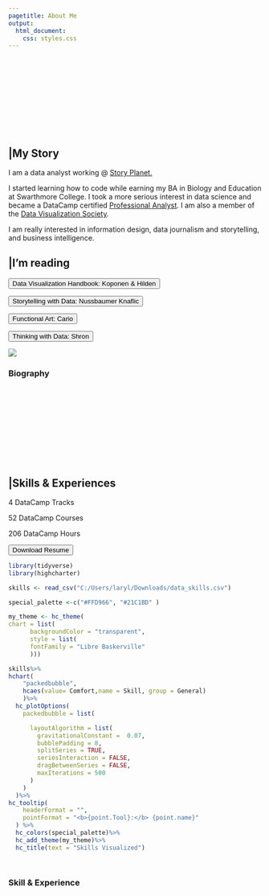 ```yaml
---
pagetitle: About Me
output:
  html_document:
    css: styles.css
---
```


<link id="theme-style" rel= "stylesheet" href="light.css">
<div class = "overall-container c-bio">
<section class= "container about bio-section">

<div class="bar-animation-container">
<svg class="svg6">
<rect class = "one" ></rect>
<rect class = "two"></rect>
<rect class = "three"></rect>
</svg>
</div>

<div class="bio-container">
<h2 class= "about-header"> |My Story</h2>
<p  class= "normal-text">I am a data analyst working @ <a href= "https://storyplanet.ca/"><span class= "bolded-text"> Story Planet.</span></a></p>

<p class= "normal-text">I started learning how to code while earning my BA in Biology and Education at Swarthmore College. I took a more serious interest in data science and became a DataCamp certified <a href= "https://www.datacamp.com/certificate/DA0022682718788"><span class= "bolded-text"> Professional Analyst</span></a>. I am also a member of the <a href= "https://www.datavisualizationsociety.org/"><span class= "bolded-text"> Data Visualization Society</span></a>.</p> 

<p  class= "normal-text">I am really interested in information design, data journalism and storytelling, and business intelligence.</p>


<div class= "divider"></div>
<h2  class= "about-header"> |I'm reading</h2>
<div class= "button-holder2">
<form action= "https://www.amazon.com/Data-Visualization-Handbook-Hilden-Koponen/dp/9526074491/ref=sr_1_1?crid=3VCB9B0AF4BV7&keywords=data+visualization+handbook+koponen&qid=1674098448&sprefix=data+visualization+handb%2Caps%2C78&sr=8-1"><button>Data Visualization Handbook: Koponen & Hilden</button></form>
<form action= "https://www.amazon.com/Storytelling-Data-Visualization-Business-Professionals/dp/1119002257/ref=sr_1_1?crid=KH2AUI2LVFD3&keywords=storytelling+with+data&qid=1674098542&sprefix=storytelling%2Caps%2C86&sr=8-1"><button>Storytelling with Data: Nussbaumer Knaflic</button></form>
<form action= "https://www.amazon.com/Functional-Art-introduction-information-visualization-ebook/dp/B0091SXDOM/ref=tmm_kin_swatch_0?_encoding=UTF8&qid=1668779647&sr=8-1"><button>Functional Art: Cario</button></form>
<form action= "https://www.amazon.com/Thinking-Data-Turn-Information-Insights/dp/1449362931/ref=sr_1_1?crid=3STA24W8RXVUU&keywords=thinking+with+data&qid=1674098594&sprefix=thinking+with+dat%2Caps%2C86&sr=8-1"><button>Thinking with Data: Shron</button></form>
</div>

</div>




<div class= "page-design-container about-cont">
<picture><img class= "pic cedric-pic" src="imgs/cedric_pic4.png"></picture>
<div class= "bio-icons">
<a href="https://github.com/larylc"><i class="fab fa-github social3"></i></a>
<a href="https://www.linkedin.com/in/cedriclary/"><i class="fab fa-linkedin social3"></i></a>
<a href="https://public.tableau.com/app/profile/cedric.lary"><i class="fas fa-link social3"></i></a>
</div>
<div class = "page-design-holder">
<div class= "page-design-line"></div>
<h3 class= "page-design-info bio-info">Biography</h3>
</div>
</div>

</section> 




<section class= "container about skill-section">
<div class="bar-animation-container">
<svg class="svg7">
<rect class = "one" ></rect>
<rect class = "two"></rect>
<rect class = "three"></rect>
</svg>
</div>

<div class= "skill-container">
<h2 class= "about-header"> |Skills & Experiences</h2>
<div class= "class-stat-holder">
<p><span class= "stat-num">4</span> <span class= "stat-text"> DataCamp Tracks</span></p>
<p><span class= "stat-num">52</span><span class= "stat-text"> DataCamp Courses</span></p>
<p><span class= "stat-num">206</span><span class= "stat-text"> DataCamp Hours</span></p>
</div>

<a class="download-link" href="imgs/resume.pdf"><button class= "resume-button"><i class="fas fa-download"></i>Download Resume</button></a>


```r


library(tidyverse)
library(highcharter)

skills <- read_csv("C:/Users/laryl/Downloads/data_skills.csv")

special_palette <-c("#FFD966", "#21C1BD" )

my_theme <- hc_theme(
chart = list(
      backgroundColor = "transparent",
      style = list(
      fontFamily = "Libre Baskerville"
      )))

skills%>%
hchart(
    "packedbubble", 
    hcaes(value= Comfort,name = Skill, group = General)
    )%>%
  hc_plotOptions(
    packedbubble = list(

      layoutAlgorithm = list(
        gravitationalConstant =  0.07,
        bubblePadding = 8,
        splitSeries = TRUE,
        seriesInteraction = FALSE,
        dragBetweenSeries = FALSE,
        maxIterations = 500
      )
    )
  )%>%
hc_tooltip(
    headerFormat = "",
    pointFormat = "<b>{point.Tool}:</b> {point.name}"
  ) %>%
  hc_colors(special_palette)%>%
  hc_add_theme(my_theme)%>%
  hc_title(text = "Skills Visualized")




````


</div>


<div class= "page-design-container">
<div class = "page-design-holder">
<div class= "page-design-line"></div>
<h3 class= "page-design-info skill-experience-info">Skill & Experience</h3>
</div>
</div>

</section> 

</div>






<script src="https://d3js.org/d3.v6.min.js"></script>
<script src="./script.js" defer></script>